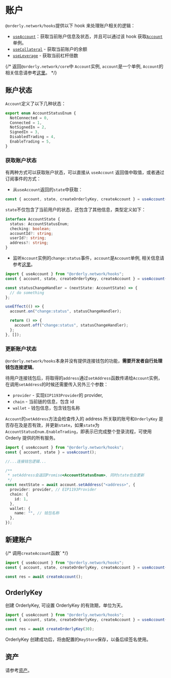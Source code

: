 # 账户

`@orderly.network/hooks`提供以下 hook 来处理账户相关的逻辑：

- [`useAccount`](/)：获取当前账户信息及状态，并且可以通过该 hook 获取[`Account`](/)单例。
- [`useCollateral`](/) - 获取当前账户的余额
- [`useLeverage`](/) - 获取当前杠杆倍数

{/* 返回`@orderly.network/core`中 `Account`实例, `account`是一个单例, `Account`的相关信息请参考[这里](/)。 */}

## 账户状态

`Account`定义了以下几种状态：

```typescript
export enum AccountStatusEnum {
  NotConnected = 0,
  Connected = 1,
  NotSignedIn = 2,
  SignedIn = 3,
  DisabledTrading = 4,
  EnableTrading = 5,
}
```

### 获取账户状态

有两种方式可以获取账户状态，可以直接从 `useAccount` 返回值中取值，或者通过订阅事件的方式：

- 从`useAccount`返回的`state`中获取：

```typescript /state/
const { account, state, createOrderlyKey, createAccount } = useAccount();
```

`state`不仅包含了当前用户的状态，还包含了其他信息，类型定义如下：

```typescript
interface AccountState {
  status: AccountStatusEnum;
  checking: boolean;
  accountId?: string;
  userId?: string;
  address?: string;
}
```

- 监听`Account`实例的`change:status`事件，`account`是`Account`单例, 相关信息请参考[这里](/)。

```typescript /account/
import { useAccount } from "@orderly.network/hooks";
const { account, state, createOrderlyKey, createAccount } = useAccount();

const statusChangeHandler = (nextState: AccountState) => {
  // do something
};

useEffect(() => {
  account.on("change:status", statusChangeHandler);

  return () => {
    account.off("change:status", statusChangeHandler);
  };
}, []);
```

### 更新账户状态

`@orderly.network/hooks`本身并没有提供连接钱包的功能，**需要开发者自行处理钱包连接逻辑**。

待用户连接钱包后，将取得的`address`通过`setAddress`函数传递给`Account`实例，在调用`setAddress`的时候还需要传入另外三个参数：

- `provider` - 实现`EIP1193Provider`的 provider,
- `chain` - 当前链的信息，包含 id
- `wallet` - 钱包信息，包含钱包名称

`Account`的`setAddress`方法会检查传入的 address 所关联的账号和`OrderlyKey` 是否存在及是否有效，并更新`state`，如果`state`为`AccountStatusEnum.EnableTrading`，即表示已完成整个登录流程，可使用 Orderly 提供的所有服务。

```typescript /account/
import { useAccount } from "@orderly.network/hooks";
const { account, state } = useAccount();

//...连接钱包逻辑...

/**
 * setAddress会返回Promise<AccountStatusEnum>, 同时state也会更新
 */
const nextState = await account.setAddress("<address>", {
  provider: provider, // EIP1193Provider
  chain: {
    id: 1,
  },
  wallet: {
    name: "", // 钱包名称
  },
});
```

## 新建账户

{/* 调用`createAccount`函数` */}

```typescript /createAccount/
import { useAccount } from "@orderly.network/hooks";
const { account, state, createOrderlyKey, createAccount } = useAccount();

const res = await createAccount();
```

## OrderlyKey

创建 OrderlyKey, 可设置 OrderlyKey 的有效期，单位为天。

```typescript /createOrderlyKey/
import { useAccount } from "@orderly.network/hooks";
const { account, state, createOrderlyKey, createAccount } = useAccount();

const res = await createOrderlyKey(30);
```

OrderlyKey 创建成功后，将由配置的`KeyStore`保存，以备后续签名使用。

## 资产

请参考[资产](/assets)。
